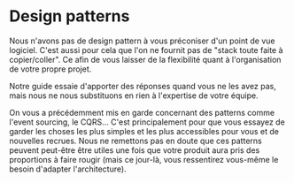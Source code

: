 # Design patterns

Nous n'avons pas de design pattern à vous préconiser d'un point de vue logiciel. C'est aussi pour cela que l'on ne fournit pas de "stack toute faite à copier/coller". Ce afin de vous laisser de la flexibilité quant à l'organisation de votre propre projet.

Notre guide essaie d'apporter des réponses quand vous ne les avez pas, mais nous ne nous substituons en rien à l'expertise de votre équipe.

On vous a précédemment mis en garde concernant des patterns comme l'event sourcing, le CQRS… C'est principalement pour que vous essayez de garder les choses les plus simples et les plus accessibles pour vous et de nouvelles recrues. Nous ne remettons pas en doute que ces patterns peuvent peut-être être utiles une fois que votre produit aura pris des proportions à faire rougir (mais ce jour-là, vous ressentirez vous-même le besoin d'adapter l'architecture).
